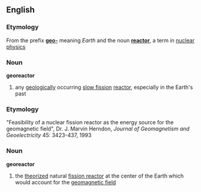 ==English==
{{wikipedia}}
===Etymology===
From the prefix '''[[geo-]]''' meaning ''Earth'' and the noun '''[[reactor]]''', a term in [[nuclear physics]]

===Noun===
'''georeactor'''
# any [[geological]]ly occurring [[slow fission]] [[reactor]], especially in the Earth's past

===Etymology===
"Feasibility of a nuclear fission reactor as the energy source for the geomagnetic field", Dr. J. Marvin  Herndon, ''Journal of Geomagnetism and Geoelectricity'' 45: 3423-437, 1993

===Noun===
'''georeactor'''
# the [[theorized]] natural [[fission reactor]] at the center of the Earth which would account for the [[geomagnetic field]]